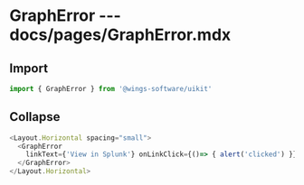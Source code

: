 # GraphError --- docs/pages/GraphError.mdx

## Import

```js
import { GraphError } from '@wings-software/uikit'
```

## Collapse

```js live=true
<Layout.Horizontal spacing="small">
  <GraphError
    linkText={'View in Splunk'} onLinkClick={()=> { alert('clicked') }}>
  </GraphError>
</Layout.Horizontal>
